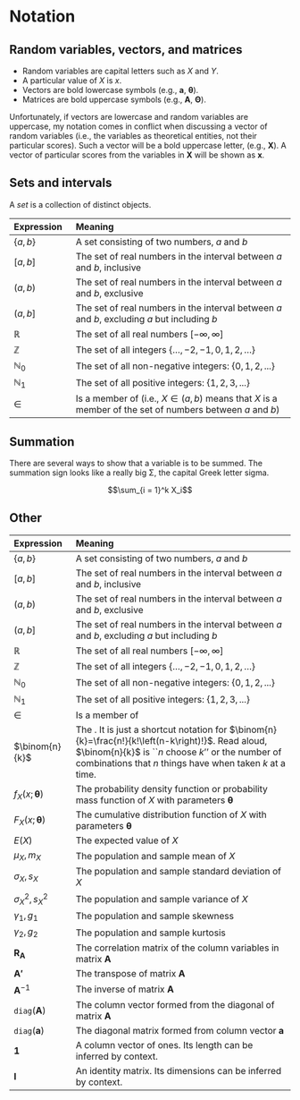 # Notation {-}

## Random variables, vectors, and matrices

* Random variables are capital letters such as $X$ and $Y$.
* A particular value of $X$ is $x$.
* Vectors are bold lowercase symbols (e.g., $\boldsymbol{a}$,  $\boldsymbol{\theta}$).
* Matrices are bold uppercase symbols (e.g., $\boldsymbol{A}$, $\boldsymbol{\Theta}$).

Unfortunately, if vectors are lowercase and random variables are uppercase, my notation comes in conflict when discussing a vector of random variables (i.e., the variables as theoretical entities, not their particular scores). Such a vector will be a bold uppercase letter, (e.g., $\boldsymbol{X}$). A vector of particular scores from the variables in $\boldsymbol{X}$ will be shown as $\boldsymbol{x}$.

## Sets and intervals

A *set* is a collection of distinct objects. 

Expression | Meaning
:----------|:--------------------------------------
$\{a,b\}$ | A set consisting of two numbers, $a$ and $b$
$\lbrack a,b\rbrack$ | The set of real numbers in the interval between $a$ and $b$, inclusive
$(a,b)$ | The set of real numbers in the interval between $a$ and $b$, exclusive
$(a,b\rbrack$ | The set of real numbers in the interval between $a$ and $b$, excluding $a$ but including $b$
$\mathbb{R}$ | The set of all real numbers $[-\infty,\infty]$
$\mathbb{Z}$ | The set of all integers $\{\ldots,-2,-1,0,1,2,\ldots\}$
$\mathbb{N}_0$ | The set of all non-negative integers: $\{ 0,1,2,...\}$
$\mathbb{N}_1$ | The set of all positive integers: $\{ 1,2,3,...\}$
$\in$ | Is a member of (i.e., $X \in (a,b)$ means that $X$ is a member of the set of numbers between $a$ and $b$)

## Summation 

There are several ways to show that a variable is to be summed. The summation sign looks like a really big &Sigma;, the capital Greek letter sigma. 

$$\sum_{i = 1}^k X_i$$



## Other 

Expression | Meaning
:----------|:--------------------------------------
$\{a,b\}$ | A set consisting of two numbers, $a$ and $b$
$\lbrack a,b\rbrack$ | The set of real numbers in the interval between $a$ and $b$, inclusive
$(a,b)$ | The set of real numbers in the interval between $a$ and $b$, exclusive
$(a,b\rbrack$ | The set of real numbers in the interval between $a$ and $b$, excluding $a$ but including $b$
$\mathbb{R}$ | The set of all real numbers $[-\infty,\infty]$
$\mathbb{Z}$ | The set of all integers $\{\ldots,-2,-1,0,1,2,\ldots\}$
$\mathbb{N}_0$ | The set of all non-negative integers: $\{ 0,1,2,...\}$
$\mathbb{N}_1$ | The set of all positive integers: $\{ 1,2,3,...\}$
$\in$ | Is a member of
$\binom{n}{k}$ | The \emph{binomial coefficient}. It is just a shortcut notation for $\binom{n}{k}=\frac{n!}{k!\left(n-k\right)!}$. Read aloud, $\binom{n}{k}$ is ``$n$ choose $k$'' or the number of combinations that $n$ things have when taken $k$ at a time.
$f_X(x;\boldsymbol{\theta})$ | The probability density function or probability mass function of $X$ with parameters $\boldsymbol{\theta}$
$F_X(x;\boldsymbol{\theta})$ | The cumulative distribution function of $X$ with parameters $\boldsymbol{\theta}$
$E(X)$ | The expected value of $X$
$\mu_X, m_X$ | The population and sample mean of $X$
$\sigma_X, s_X$ | The population and sample standard deviation of $X$
$\sigma_X^2, s_X^2$ | The population and sample variance of $X$
$\gamma_1, g_1$ | The population and sample skewness
$\gamma_2, g_2$ | The population and sample kurtosis
$\boldsymbol{R_A}$ | The correlation matrix of the column variables in matrix $\boldsymbol{A}$
$\boldsymbol{A'}$ | The transpose of matrix $\boldsymbol{A}$
$\boldsymbol{A}^{-1}$ | The inverse of matrix $\boldsymbol{A}$
$\mathtt{diag}(\boldsymbol{A})$ | The column vector formed from the diagonal of matrix $\boldsymbol{A}$
$\mathtt{diag}(\boldsymbol{a})$ | The diagonal matrix formed from column vector $\boldsymbol{a}$
$\boldsymbol{1}$ | A column vector of ones. Its length can be inferred by context.
$\boldsymbol{I}$ | An identity matrix. Its dimensions can be inferred by context.
